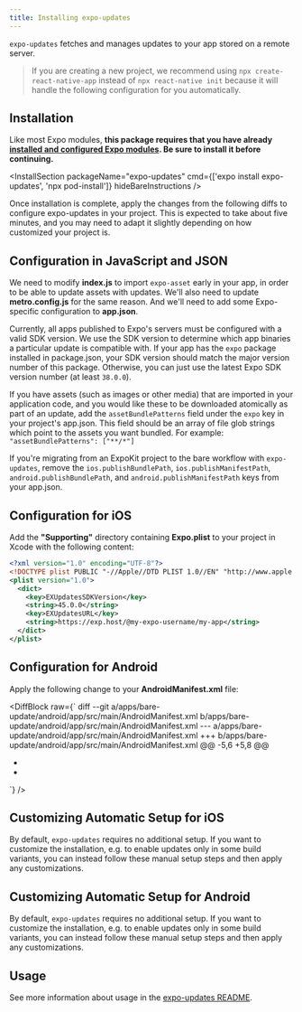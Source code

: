 ```yaml
---
title: Installing expo-updates
---
```



`expo-updates` fetches and manages updates to your app stored on a remote server.

> If you are creating a new project, we recommend using `npx create-react-native-app` instead of `npx react-native init` because it will handle the following configuration for you automatically.

## Installation

Like most Expo modules, **this package requires that you have already [installed and configured Expo modules](/bare/installing-expo-modules.mdx). Be sure to install it before continuing.**

<InstallSection
  packageName="expo-updates"
  cmd={['expo install expo-updates', 'npx pod-install']}
  hideBareInstructions
/>

Once installation is complete, apply the changes from the following diffs to configure expo-updates in your project. This is expected to take about five minutes, and you may need to adapt it slightly depending on how customized your project is.

## Configuration in JavaScript and JSON

We need to modify **index.js** to import `expo-asset` early in your app, in order to be able to update assets with updates. We'll also need to update **metro.config.js** for the same reason. And we'll need to add some Expo-specific configuration to **app.json**.

<DiffBlock source="/static/diffs/expo-updates-js.diff" />

<Collapsible summary="What is the SDK version field for?">

Currently, all apps published to Expo's servers must be configured with a valid SDK version. We use the SDK version to determine which app binaries a particular update is compatible with. If your app has the `expo` package installed in package.json, your SDK version should match the major version number of this package. Otherwise, you can just use the latest Expo SDK version number (at least `38.0.0`).

</Collapsible>

<Collapsible summary="How do I customize which assets are included in an update bundle?">

If you have assets (such as images or other media) that are imported in your application code, and you would like these to be downloaded atomically as part of an update, add the `assetBundlePatterns` field under the `expo` key in your project's app.json. This field should be an array of file glob strings which point to the assets you want bundled. For example: `"assetBundlePatterns": ["**/*"]`

</Collapsible>

<Collapsible summary="Migrating from an ExpoKit project?">

If you're migrating from an ExpoKit project to the bare workflow with `expo-updates`, remove the `ios.publishBundlePath`, `ios.publishManifestPath`, `android.publishBundlePath`, and `android.publishManifestPath` keys from your app.json.

</Collapsible>

## Configuration for iOS

Add the **"Supporting"** directory containing **Expo.plist** to your project in Xcode with the following content:

```xml
<?xml version="1.0" encoding="UTF-8"?>
<!DOCTYPE plist PUBLIC "-//Apple//DTD PLIST 1.0//EN" "http://www.apple.com/DTDs/PropertyList-1.0.dtd">
<plist version="1.0">
  <dict>
    <key>EXUpdatesSDKVersion</key>
    <string>45.0.0</string>
    <key>EXUpdatesURL</key>
    <string>https://exp.host/@my-expo-username/my-app</string>
  </dict>
</plist>
```

## Configuration for Android

Apply the following change to your **AndroidManifest.xml** file:

<DiffBlock
  raw={`
diff --git a/apps/bare-update/android/app/src/main/AndroidManifest.xml b/apps/bare-update/android/app/src/main/AndroidManifest.xml
--- a/apps/bare-update/android/app/src/main/AndroidManifest.xml
+++ b/apps/bare-update/android/app/src/main/AndroidManifest.xml
@@ -5,6 +5,8 @@
   <uses-permission android:name="android.permission.READ_EXTERNAL_STORAGE"/>
   <uses-permission android:name="android.permission.WRITE_EXTERNAL_STORAGE"/>
   <application android:name=".MainApplication" android:label="@string/app_name" android:icon="@mipmap/ic_launcher" android:roundIcon="@mipmap/ic_launcher_round" android:allowBackup="false" android:theme="@style/AppTheme" android:usesCleartextTraffic="true">
+    <meta-data android:name="expo.modules.updates.EXPO_UPDATE_URL" android:value="https://exp.host/@my-expo-username/my-app"/>
+    <meta-data android:name="expo.modules.updates.EXPO_SDK_VERSION" android:value="45.0.0"/>
     <activity android:name=".MainActivity" android:label="@string/app_name" android:configChanges="keyboard|keyboardHidden|orientation|screenSize|uiMode" android:launchMode="singleTask" android:windowSoftInputMode="adjustResize" android:theme="@style/Theme.App.SplashScreen">
       <intent-filter>
         <action android:name="android.intent.action.MAIN"/>
`}
/>

## Customizing Automatic Setup for iOS

By default, `expo-updates` requires no additional setup. If you want to customize the installation, e.g. to enable updates only in some build variants, you can instead follow these manual setup steps and then apply any customizations.

<DiffBlock source="/static/diffs/expo-updates-ios.diff" />

## Customizing Automatic Setup for Android

By default, `expo-updates` requires no additional setup. If you want to customize the installation, e.g. to enable updates only in some build variants, you can instead follow these manual setup steps and then apply any customizations.

<DiffBlock source="/static/diffs/expo-updates-android.diff" />

## Usage

See more information about usage in the [expo-updates README](https://github.com/expo/expo/tree/main/packages/expo-updates/README.md).
